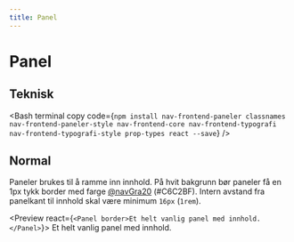 ```yaml
---
title: Panel
---
```


# Panel

<TableOfContents />

## Teknisk

<Bash
  terminal
  copy
  code={`npm install nav-frontend-paneler classnames nav-frontend-paneler-style nav-frontend-core nav-frontend-typografi nav-frontend-typografi-style prop-types react --save`}
/>

<Npm packName="nav-frontend-paneler" imports="Panel" defaultExport />

## Normal

Paneler brukes til å ramme inn innhold. På hvit bakgrunn bør paneler få en 1px tykk border med farge
[@navGra20](/resources/colors) (#C6C2BF). Intern avstand fra panelkant til innhold skal være
minimum `16px` (`1rem`).

<Preview react={`<Panel border>Et helt vanlig panel med innhold.</Panel>`}>
  <Panel border>Et helt vanlig panel med innhold.</Panel>
</Preview>
